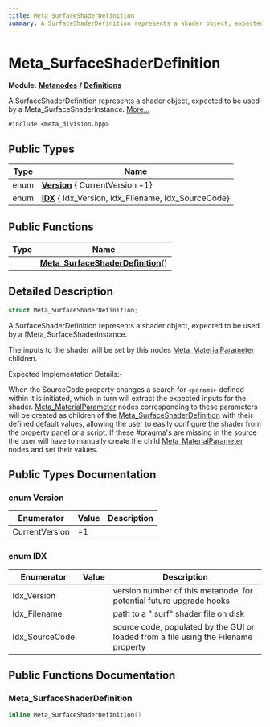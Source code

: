```yaml
---
title: Meta_SurfaceShaderDefinition
summary: A SurfaceShaderDefinition represents a shader object, expected to be used by a Meta_SurfaceShaderInstance. 
---
```


# Meta_SurfaceShaderDefinition

**Module:** **[Metanodes](../../modules/metanodes/index.mdx)** **/** **[Definitions](../../modules/metanodes/definitions.mdx)**

A SurfaceShaderDefinition represents a shader object, expected to be used by a Meta_SurfaceShaderInstance.  [More...](#detailed-description)

`#include <meta_division.hpp>`

## Public Types

| Type           | Name           |
| -------------- | -------------- |
| enum| **[Version](#enum-version)** { CurrentVersion =1} |
| enum| **[IDX](#enum-idx)** { Idx_Version, Idx_Filename, Idx_SourceCode} |

## Public Functions

| Type           | Name           |
| -------------- | -------------- |
| | **[Meta_SurfaceShaderDefinition](#meta-surfaceshaderdefinition)**() |

## Detailed Description

```cpp
struct Meta_SurfaceShaderDefinition;
```

A SurfaceShaderDefinition represents a shader object, expected to be used by a [Meta_SurfaceShaderInstance. 

The inputs to the shader will be set by this nodes [Meta_MaterialParameter](../metanodes/meta-material-parameter.mdx) children.

Expected Implementation Details:-

When the SourceCode property changes a search for `<params>` defined within it is initiated, which in turn will extract the expected inputs for the shader. [Meta_MaterialParameter](../metanodes/meta-material-parameter.mdx) nodes corresponding to these parameters will be created as children of the [Meta_SurfaceShaderDefinition](../metanodes/meta-surface-shader-definition.mdx) with their defined default values, allowing the user to easily configure the shader from the property panel or a script. If these #pragma's are missing in the source the user will have to manually create the child [Meta_MaterialParameter](../metanodes/meta-material-parameter.mdx) nodes and set their values. 

## Public Types Documentation

### enum Version

| Enumerator | Value | Description |
| ---------- | ----- | ----------- |
| CurrentVersion | =1|   |

### enum IDX

| Enumerator | Value | Description |
| ---------- | ----- | ----------- |
| Idx_Version | | version number of this metanode, for potential future upgrade hooks   |
| Idx_Filename | | path to a ".surf" shader file on disk   |
| Idx_SourceCode | | source code, populated by the GUI or loaded from a file using the Filename property   |

## Public Functions Documentation

### Meta_SurfaceShaderDefinition

```cpp
inline Meta_SurfaceShaderDefinition()
```

